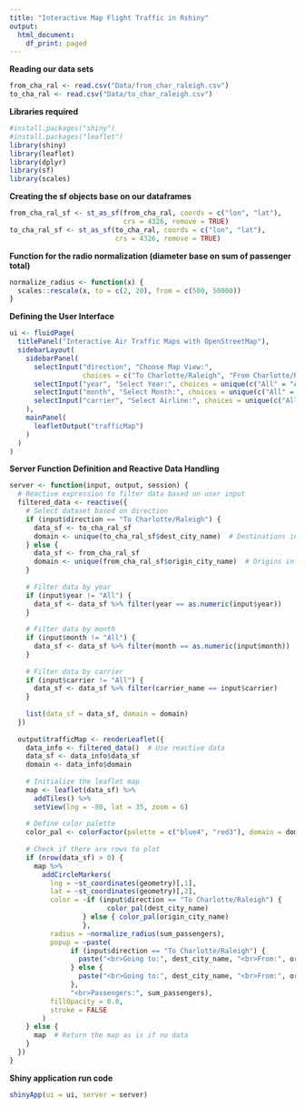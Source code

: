 ---
title: "Interactive Map Flight Traffic in Rshiny"
output:
  html_document:
    df_print: paged
---

**Reading our data sets**
```{r}
from_cha_ral <- read.csv("Data/from_char_raleigh.csv")
to_cha_ral <- read.csv("Data/to_char_raleigh.csv")
```

**Libraries required**
```{r}
#install.packages("shiny")
#install.packages("leaflet")
library(shiny)
library(leaflet)
library(dplyr)
library(sf)
library(scales)
```

**Creating the sf objects base on our dataframes**
```{r}
from_cha_ral_sf <- st_as_sf(from_cha_ral, coords = c("lon", "lat"), 
                            crs = 4326, remove = TRUE)
to_cha_ral_sf <- st_as_sf(to_cha_ral, coords = c("lon", "lat"), 
                          crs = 4326, remove = TRUE)
```

**Function for the radio normalization (diameter base on sum of passenger total)**
```{r}
normalize_radius <- function(x) {
  scales::rescale(x, to = c(2, 20), from = c(500, 50000))
}
```

**Defining the User Interface**
```{r}
ui <- fluidPage(
  titlePanel("Interactive Air Traffic Maps with OpenStreetMap"),
  sidebarLayout(
    sidebarPanel(
      selectInput("direction", "Choose Map View:",
                  choices = c("To Charlotte/Raleigh", "From Charlotte/Raleigh")),
      selectInput("year", "Select Year:", choices = unique(c("All" = "All", sort(to_cha_ral_sf$year)))),
      selectInput("month", "Select Month:", choices = unique(c("All" = "All", sort(to_cha_ral_sf$month)))),
      selectInput("carrier", "Select Airline:", choices = unique(c("All" = "All", sort(to_cha_ral_sf$carrier_name))))
    ),
    mainPanel(
      leafletOutput("trafficMap")
    )
  )
)
```

**Server Function Definition and Reactive Data Handling**
```{r}
server <- function(input, output, session) {
  # Reactive expression to filter data based on user input
  filtered_data <- reactive({
    # Select dataset based on direction
    if (input$direction == "To Charlotte/Raleigh") {
      data_sf <- to_cha_ral_sf
      domain <- unique(to_cha_ral_sf$dest_city_name)  # Destinations in 'to' dataset
    } else {
      data_sf <- from_cha_ral_sf
      domain <- unique(from_cha_ral_sf$origin_city_name)  # Origins in 'from' dataset
    }
    
    # Filter data by year
    if (input$year != "All") {
      data_sf <- data_sf %>% filter(year == as.numeric(input$year))
    }
    
    # Filter data by month
    if (input$month != "All") {
      data_sf <- data_sf %>% filter(month == as.numeric(input$month))
    }
    
    # Filter data by carrier
    if (input$carrier != "All") {
      data_sf <- data_sf %>% filter(carrier_name == input$carrier)
    }
    
    list(data_sf = data_sf, domain = domain)
  })
 
  output$trafficMap <- renderLeaflet({
    data_info <- filtered_data()  # Use reactive data
    data_sf <- data_info$data_sf
    domain <- data_info$domain
 
    # Initialize the leaflet map
    map <- leaflet(data_sf) %>%
      addTiles() %>%
      setView(lng = -80, lat = 35, zoom = 6)
 
    # Define color palette
    color_pal <- colorFactor(palette = c("blue4", "red3"), domain = domain)
 
    # Check if there are rows to plot
    if (nrow(data_sf) > 0) {
      map %>%
        addCircleMarkers(
          lng = ~st_coordinates(geometry)[,1],
          lat = ~st_coordinates(geometry)[,2],
          color = ~if (input$direction == "To Charlotte/Raleigh") {
                        color_pal(dest_city_name)
                  } else { color_pal(origin_city_name)
                  },
          radius = ~normalize_radius(sum_passengers),
          popup = ~paste(
               if (input$direction == "To Charlotte/Raleigh") {
                 paste("<br>Going to:", dest_city_name, "<br>From:", origin_city_name)
               } else {
                 paste("<br>Going to:", dest_city_name, "<br>From:", origin_city_name)
               },
               "<br>Passengers:", sum_passengers),
          fillOpacity = 0.8,
          stroke = FALSE
        )
    } else {
      map  # Return the map as is if no data
    }
  })
}

```

**Shiny application run code**
```{r}
shinyApp(ui = ui, server = server)
```


